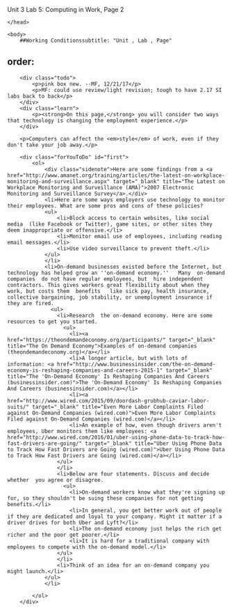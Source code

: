 Unit 3 Lab 5: Computing in Work, Page 2</title>
	</head>

	<body>
    	##Working Conditionssubtitle: "Unit , Lab , Page"
order:
---
        <div class="todo">
            <p>pink box new. --MF, 12/21/17</p>
            <p>MF: could use review/light revision; tough to have 2.17 SI labs back to back</p>
        </div>
        <div class="learn">
            <p><strong>On this page,</strong> you will consider two ways that technology is changing the employment experience.</p>
        </div>
        
        <p>Computers can affect the <em>style</em> of work, even if they don't take your job away.</p>
        
        <div class="forYouToDo" id="first">
        	<ol>
            	<div class="sidenote">Here are some findings from a <a href="http://www.amanet.org/training/articles/the-latest-on-workplace-monitoring-and-surveillance.aspx" target="_blank" title="The Latest on Workplace Monitoring and Surveillance (AMA)">2007 Electronic Monitoring and Surveillance Survey</a>.</div>
            	<li>Here are some ways employers use technology to monitor their employees. What are some pros and cons of these policies?
                <ul>
                	<li>Block access to certain websites, like social media  (like Facebook or Twitter), game sites, or other sites they deem inappropriate or offensive.</li>
                    <li>Monitor email use of employees, including reading email messages.</li>
                    <li>Use video surveillance to prevent theft.</li>
                </ul>
                </li>
                <li>On-demand businesses existed before the Internet, but technology has helped grow an ''on-demand economy.''   Many  on-demand companies  do not have regular employees, but  hire independent contractors. This gives workers great flexibility about when they work, but costs them  benefits   like sick pay, health insurance, collective bargaining, job stability, or unemployment insurance if they are fired.
                  <ul>
                	<li>Research  the on-demand economy. Here are some resources to get you started.
                      <ul>
                    	<li><a href="https://theondemandeconomy.org/participants/" target="_blank" title="The On Demand Economy">Examples of on-demand companies (theondemandeconomy.org)</a></li>
                        <li>A longer article, but with lots of information: <a href="http://www.businessinsider.com/the-on-demand-economy-is-reshaping-companies-and-careers-2015-1" target="_blank" title="The 'On-Demand Economy' Is Reshaping Companies And Careers (businessinsider.com)">The 'On-Demand Economy' Is Reshaping Companies And Careers (businessinsider.com)</a></li>
                        <li><a href="http://www.wired.com/2015/09/doordash-grubhub-caviar-labor-suits/" target="_blank" title="Even More Labor Complaints Filed against On-Demand Companies (wired.com)">Even More Labor Complaints Filed against On-Demand Companies (wired.com)</a></li>
                        <li>An example of how, even though drivers aren't employees, Uber monitors them like employees: <a href="http://www.wired.com/2016/01/uber-using-phone-data-to-track-how-fast-drivers-are-going/" target="_blank" title="Uber Using Phone Data to Track How Fast Drivers are Going (wired.com)">Uber Using Phone Data to Track How Fast Drivers are Going (wired.com)</a></li>
                    </ul>
                    </li>
                    <li>Below are four statements. Discuss and decide whether  you agree or disagree.
                      <ul>
                    	<li>On-demand workers know what they're signing up for, so they shouldn't be suing these companies for not getting benefits.</li>
                        <li>In general, you get better work out of people if they are dedicated and loyal to your company. Might it matter if a driver drives for both Uber and Lyft?</li>
                        <li>The on-demand economy just helps the rich get richer and the poor get poorer.</li>
                        <li>It is hard for a traditional company with employees to compete with the on-demand model.</li>
                    </ul>
                    </li>
                    <li>Think of an idea for an on-demand company you might launch.</li>
                </ul>
                </li>
                        
            </ol>
        </div>
        
        

